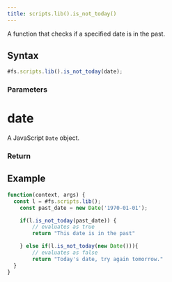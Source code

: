```yaml
---
title: scripts.lib().is_not_today()
---
```


A function that checks if a specified date is in the past.

## Syntax

```js
#fs.scripts.lib().is_not_today(date);
```

### Parameters

# date

A JavaScript `Date` object.

### Return

## Example

```js
function(context, args) {
  const l = #fs.scripts.lib();
	const past_date = new Date('1970-01-01');

	if(l.is_not_today(past_date)) {
		// evaluates as true
		return "This date is in the past"

	} else if(l.is_not_today(new Date())){
		// evaluates as false
		return "Today's date, try again tomorrow."
  }
}
```
